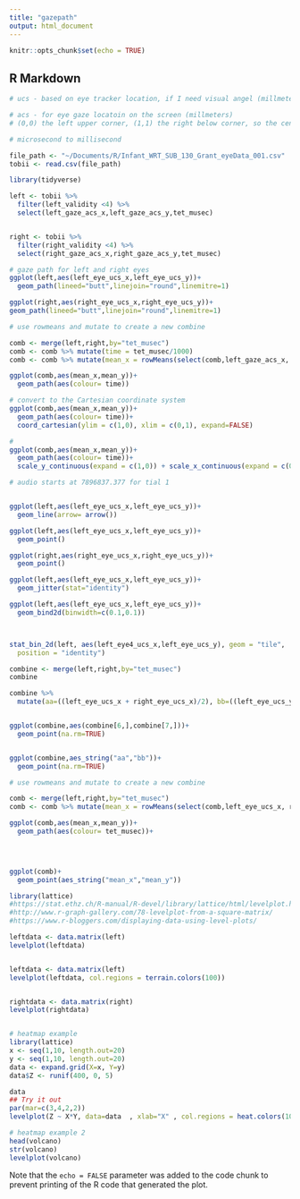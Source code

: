 ```yaml
---
title: "gazepath"
output: html_document
---
```


```r
knitr::opts_chunk$set(echo = TRUE)
```

## R Markdown
```r
# ucs - based on eye tracker location, if I need visual angel (millmeters)

# acs - for eye gaze locatoin on the screen (millmeters)
# (0,0) the left upper corner, (1,1) the right below corner, so the center should be (5,5)

# microsecond to millisecond
```



```r
file_path <- "~/Documents/R/Infant_WRT_SUB_130_Grant_eyeData_001.csv"
tobii <- read.csv(file_path)

library(tidyverse)

left <- tobii %>%
  filter(left_validity <4) %>%
  select(left_gaze_acs_x,left_gaze_acs_y,tet_musec)


right <- tobii %>%
  filter(right_validity <4) %>%
  select(right_gaze_acs_x,right_gaze_acs_y,tet_musec)


```

```r
# gaze path for left and right eyes
ggplot(left,aes(left_eye_ucs_x,left_eye_ucs_y))+
  geom_path(lineed="butt",linejoin="round",linemitre=1)

ggplot(right,aes(right_eye_ucs_x,right_eye_ucs_y))+
geom_path(lineed="butt",linejoin="round",linemitre=1)
```


```r
# use rowmeans and mutate to create a new combine

comb <- merge(left,right,by="tet_musec")
comb <- comb %>% mutate(time = tet_musec/1000)
comb <- comb %>% mutate(mean_x = rowMeans(select(comb,left_gaze_acs_x, right_gaze_acs_x)), mean_y = rowMeans(select(comb,left_gaze_acs_y, right_gaze_acs_y)), ra.nm=TRUE)

ggplot(comb,aes(mean_x,mean_y))+
  geom_path(aes(colour= time))

# convert to the Cartesian coordinate system
ggplot(comb,aes(mean_x,mean_y))+
  geom_path(aes(colour= time))+
  coord_cartesian(ylim = c(1,0), xlim = c(0,1), expand=FALSE)

# 
ggplot(comb,aes(mean_x,mean_y))+
  geom_path(aes(colour= time))+
  scale_y_continuous(expand = c(1,0)) + scale_x_continuous(expand = c(0,1))

```

```r
# audio starts at 7896837.377 for tial 1 



```



```r
ggplot(left,aes(left_eye_ucs_x,left_eye_ucs_y))+
  geom_line(arrow= arrow())
```

```r
ggplot(left,aes(left_eye_ucs_x,left_eye_ucs_y))+
  geom_point()

ggplot(right,aes(right_eye_ucs_x,right_eye_ucs_y))+
  geom_point()
```


```r
ggplot(left,aes(left_eye_ucs_x,left_eye_ucs_y))+
  geom_jitter(stat="identity")
```

```r
ggplot(left,aes(left_eye_ucs_x,left_eye_ucs_y))+
  geom_bind2d(binwidth=c(0.1,0.1))



stat_bin_2d(left, aes(left_eye4_ucs_x,left_eye_ucs_y), geom = "tile",
  position = "identity")
```


```r
combine <- merge(left,right,by="tet_musec")
combine

combine %>%
  mutate(aa=((left_eye_ucs_x + right_eye_ucs_x)/2), bb=((left_eye_ucs_y + right_eye_ucs_y)/2))


ggplot(combine,aes(combine[6,],combine[7,]))+
  geom_point(na.rm=TRUE)


ggplot(combine,aes_string("aa","bb"))+
  geom_point(na.rm=TRUE)

```

```r
# use rowmeans and mutate to create a new combine

comb <- merge(left,right,by="tet_musec")
comb <- comb %>% mutate(mean_x = rowMeans(select(comb,left_eye_ucs_x, right_eye_ucs_x)), mean_y = rowMeans(select(comb,left_eye_ucs_y, right_eye_ucs_y)), ra.nm=TRUE)

ggplot(comb,aes(mean_x,mean_y))+
  geom_path(aes(colour= tet_musec))+
  



ggplot(comb)+
  geom_point(aes_string("mean_x","mean_y"))

```

```r
library(lattice)
#https://stat.ethz.ch/R-manual/R-devel/library/lattice/html/levelplot.html
#http://www.r-graph-gallery.com/78-levelplot-from-a-square-matrix/
#https://www.r-bloggers.com/displaying-data-using-level-plots/

leftdata <- data.matrix(left)
levelplot(leftdata)


leftdata <- data.matrix(left)
levelplot(leftdata, col.regions = terrain.colors(100))


rightdata <- data.matrix(right)
levelplot(rightdata)



```

```r
# heatmap example
library(lattice)
x <- seq(1,10, length.out=20)
y <- seq(1,10, length.out=20)
data <- expand.grid(X=x, Y=y)
data$Z <- runif(400, 0, 5)

data
## Try it out
par(mar=c(3,4,2,2))
levelplot(Z ~ X*Y, data=data  , xlab="X" , col.regions = heat.colors(100)[length(heat.colors(100)):1]   , main="")

```


```r
# heatmap example 2
head(volcano)
str(volcano)
levelplot(volcano)
```

Note that the `echo = FALSE` parameter was added to the code chunk to prevent printing of the R code that generated the plot.
